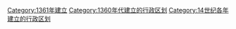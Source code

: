 {{Cat topic in year| topic=建立的行政区划|year=1361}}
[[Category:1361年建立|Category:1361年建立]]
[[Category:1360年代建立的行政区划|Category:1360年代建立的行政区划]]
[[Category:14世纪各年建立的行政区划|Category:14世纪各年建立的行政区划]]